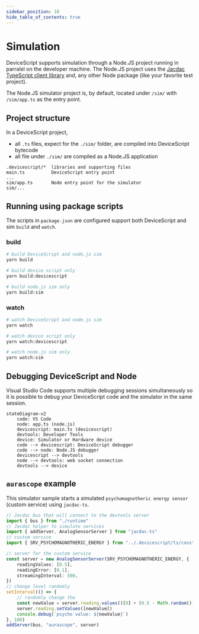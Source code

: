 ```yaml
---
sidebar_position: 10
hide_table_of_contents: true
---
```


# Simulation

DeviceScript supports simulation through a Node.JS project running in parralel on the developer machine.
The Node.JS project uses the [Jacdac TypeScript client library](https://microsoft.github.io/jacdac-docs/clients/javascript/) and,
any other Node package (like your favorite test project).

The Node.JS simulator project is, by default, located under `/sim/` with `/sim/app.ts` as the entry point.

## Project structure

In a DeviceScript project,

-   all `.ts` files, expect for the `./sim/` folder, are compiled into DeviceScript bytecode
-   all file under `./sim/` are compiled as a Node.JS application

```
.devicescript/*  libraries and supporting files
main.ts          DeviceScript entry point
...
sim/app.ts       Node entry point for the simulator
sim/...
```

## Running using package scripts

The scripts in `package.json` are configured support both DeviceScript and sim `build` and `watch`.

### build

```bash
# build DeviceScript and node.js sim
yarn build

# build device script only
yarn build:devicescript

# build node.js sim only
yarn build:sim
```

### watch

```bash
# watch DeviceScript and node.js sim
yarn watch

# watch device script only
yarn watch:devicescript

# watch node.js sim only
yarn watch:sim
```

## Debugging DeviceScript and Node

Visual Studio Code supports multiple debugging sessions simultaneously so it is possible to debug your DeviceScript
code and the simulator in the same session.

```mermaid
stateDiagram-v2
    code: VS Code
    node: app.ts (node.js)
    devicescript: main.ts (devicescript)
    devtools: Developer Tools
    device: Simulator or Hardware device
    code --> devicescript: DeviceScript debugger
    code --> node: Node.JS debugger
    devicescript --> devtools
    node --> devtools: web socket connection
    devtools --> device
```

## `aurascope` example

This simulator sample starts a simulated `psychomagnotheric energy sensor` (custom service) using `jacdac-ts`.

```ts title="./sim/app.ts"
// Jacdac bus that will connect to the devtools server
import { bus } from "./runtime"
// Jacdac helper to simulate services
import { addServer, AnalogSensorServer } from "jacdac-ts"
// custom service
import { SRV_PSYCHOMAGNOTHERIC_ENERGY } from "../.devicescript/ts/constants"

// server for the custom service
const server = new AnalogSensorServer(SRV_PSYCHOMAGNOTHERIC_ENERGY, {
    readingValues: [0.5],
    readingError: [0.1],
    streamingInterval: 500,
})
// change level randomly
setInterval(() => {
    // randomly change the
    const newValue = server.reading.values()[0] + (0.5 - Math.random()) / 10
    server.reading.setValues([newValue])
    console.debug(`psycho value: ${newValue}`)
}, 100)
addServer(bus, "aurascope", server)
```

